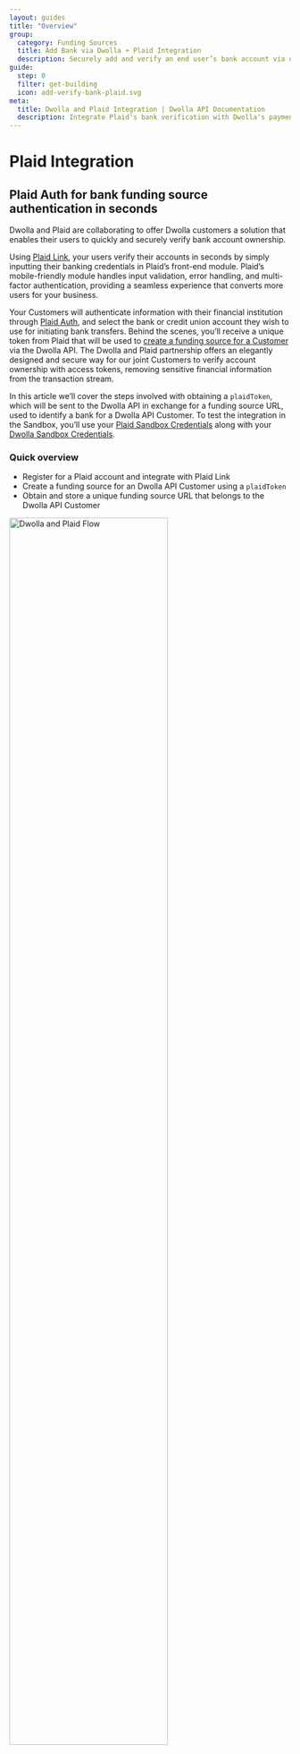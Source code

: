```yaml
---
layout: guides
title: "Overview"
group:
  category: Funding Sources
  title: Add Bank via Dwolla + Plaid Integration
  description: Securely add and verify an end user’s bank account via online bank authentication through an integration with Dwolla + Plaid.
guide:
  step: 0
  filter: get-building
  icon: add-verify-bank-plaid.svg
meta:
  title: Dwolla and Plaid Integration | Dwolla API Documentation
  description: Integrate Plaid's bank verification with Dwolla's payments API to Instantly verify your users’ bank accounts.
---
```



# Plaid Integration

## Plaid Auth for bank funding source authentication in seconds

Dwolla and Plaid are collaborating to offer Dwolla customers a solution that enables their users to quickly and securely verify bank account ownership.

Using [Plaid Link](https://plaid.com/docs/#creating-items-with-plaid-link), your users verify their accounts in seconds by simply inputting their banking credentials in Plaid’s front-end module. Plaid’s mobile-friendly module handles input validation, error handling, and multi-factor authentication, providing a seamless experience that converts more users for your business.

Your Customers will authenticate information with their financial institution through [Plaid Auth](https://plaid.com/products/auth/), and select the bank or credit union account they wish to use for initiating bank transfers. Behind the scenes, you’ll receive a unique token from Plaid that will be used to [create a funding source for a Customer](https://developers.dwolla.com/api-reference/#create-a-funding-source-for-a-customer) via the Dwolla API. The Dwolla and Plaid partnership offers an elegantly designed and secure way for our joint Customers to verify account ownership with access tokens, removing sensitive financial information from the transaction stream.

In this article we’ll cover the steps involved with obtaining a `plaidToken`, which will be sent to the Dwolla API in exchange for a funding source URL, used to identify a bank for a Dwolla API Customer. To test the integration in the Sandbox, you’ll use your [Plaid Sandbox Credentials](https://dashboard.plaid.com/signup) along with your [Dwolla Sandbox Credentials](https://accounts-sandbox.dwolla.com/login).

### Quick overview

- Register for a Plaid account and integrate with Plaid Link
- Create a funding source for an Dwolla API Customer using a `plaidToken`
- Obtain and store a unique funding source URL that belongs to the Dwolla API Customer

<Image
  src={dwollaPlaidFlow}
  alt="Dwolla and Plaid Flow"
  width="75%"
  height="75%"
/>
